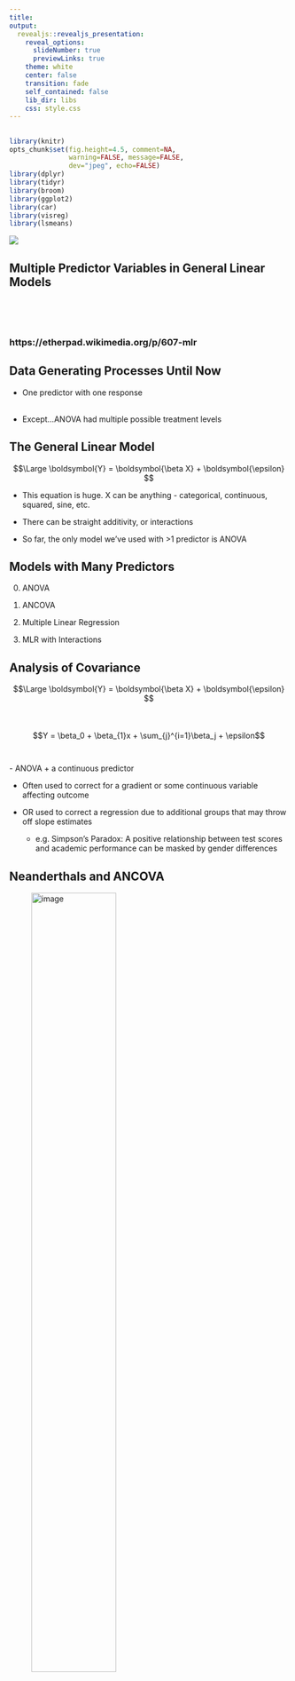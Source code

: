 ```yaml
---
title:
output:
  revealjs::revealjs_presentation:
    reveal_options:
      slideNumber: true
      previewLinks: true
    theme: white
    center: false
    transition: fade
    self_contained: false
    lib_dir: libs
    css: style.css
---
```


## 
```r
library(knitr)
opts_chunk$set(fig.height=4.5, comment=NA, 
               warning=FALSE, message=FALSE, 
               dev="jpeg", echo=FALSE)
library(dplyr)
library(tidyr)
library(broom)
library(ggplot2)
library(car)
library(visreg)
library(lsmeans)

```
![](images/23/wonka_mult_regression.jpg)
<h2> Multiple Predictor Variables in General Linear Models</h2>

##
\ 
\
\
<h3>https://etherpad.wikimedia.org/p/607-mlr</h3>

## Data Generating Processes Until Now

-   One predictor with one response\
    \

-   Except...ANOVA had multiple possible treatment levels

## The General Linear Model

$$\Large \boldsymbol{Y} = \boldsymbol{\beta X} + \boldsymbol{\epsilon} $$  

-   This equation is huge. X can be anything - categorical,
    continuous, squared, sine, etc.

-   There can be straight additivity, or interactions

-   So far, the only model we've used with >1 predictor is ANOVA


## Models with Many Predictors

0.   ANOVA

1.   ANCOVA

2.   Multiple Linear Regression

3.   MLR with Interactions


## Analysis of Covariance

$$\Large \boldsymbol{Y} = \boldsymbol{\beta X} + \boldsymbol{\epsilon} $$  
\
$$Y = \beta_0 + \beta_{1}x  + \sum_{j}^{i=1}\beta_j + \epsilon$$  
\
-   ANOVA + a continuous predictor

-   Often used to correct for a gradient or some continuous variable affecting outcome

-   OR used to correct a regression due to additional groups that may throw off slope estimates
      - e.g. Simpson's Paradox: A positive relationship between test scores and academic performance can be masked by gender differences



## Neanderthals and ANCOVA

![image](./images/23/neanlooking.jpeg){width="60.00000%"}

Who had a bigger brain: Neanderthals or us?





## The Means Look the Same...

```r
neand <- read.csv("./data/23/18q09NeanderthalBrainSize.csv")
neand_plot_box <- qplot(species, lnbrain, data=neand, fill=species, geom="boxplot")  + theme_bw()
neand_plot_box
```



## But there appears to be a Relationship Between Body and Brain Mass

```r
neand_plot <- qplot(lnmass, lnbrain, data=neand, color=species, size=I(3))  + theme_bw()
neand_plot
```



## And Mean Body Mass is Different

```r
neand_plot_box2 <- qplot(species, lnmass, data=neand, fill=species, geom="boxplot")  + theme_bw()
neand_plot_box2
```

## 
\
\
![](images/23/redo_analysis.jpg)

## Analysis of Covariance (control for a covariate)

```r
neand_lm <- lm(lnbrain ~ species + lnmass, data=neand)

```


```r
neand <- cbind(neand, predict(neand_lm, interval="confidence"))

neand_plot +
  geom_line(data=neand, aes(y=fit)) + 
  geom_ribbon(data=neand, aes(ymin=lwr, 
                              ymax=upr), 
              fill="lightgrey", 
              alpha=0.5) 
```

ANCOVA: Evaluate a categorical effect(s), controlling for a *covariate* (parallel lines)\
 
Groups modify the *intercept*.


## The Steps of Statistical Modeling
1. What is your question?
2. What model of the world matches your question?
3. Build a test
4. Evaluate test assumptions
5. Evaluate test results
6. Visualize


## Assumptions of Multiway Anova
-   Independence of data points

-   Normality and homoscedacticity within groups (of residuals)

-   No relationship between fitted and residual values

-   Additivity of Treatment and Covariate (Parallel Slopes)


## The Usual Suspects of Assumptions
```r
par(mfrow=c(2,2))
plot(neand_lm, which=c(1,2,5), cex.lab=1.4)
par(mfrow=c(1,1))
```

## Group Residuals
```r
residualPlots(neand_lm, cex.lab=1.4, test=FALSE)
```

## Test for Parallel Slopes
We test a model where
$$Y = \beta_0 + \beta_{1}x  + \sum_{j}^{i=1}\beta_j + \sum_{k}^{i=1}\beta_{j}x + \epsilon$$
<div class="fragment">
```r
neand_lm_int <- lm(lnbrain ~ species * lnmass, data=neand)
knitr::kable(Anova(neand_lm_int))
```
</div>
\
<div class="fragment">If you have an interaction, welp, that's a different model - slopes vary by group!</div>

## Ye Olde F-Test
```r
knitr::kable(Anova(neand_lm))
```

<span class="fragment">What type of Sums of Squares?</span>\
\
<span class="fragment">II!</span>

## Vsualizing Result
```r
```

## Parcelling Out Covariate

```r
crPlots(neand_lm)
```

## Parcelling Out Covariate with PostHocs & Least Square Menas
```r
options(digits=3)
contrast(lsmeans(neand_lm, spec="species"), "tukey")
options(digits=5)
```

Evluated at mean of covariate


## Models with Many Predictors

0.   ANOVA

1.   ANCOVA

2.   <font color="red">Multiple Linear Regression</font>

3.   MLR with Interactions

## One-Way ANOVA Graphically

![image](./images/23/anova.png){width="60.00000%"}



## Multiple Linear Regression?

![image](./images/23/regression1.png){width="60.00000%"}


<div style="text-align:left">Note no connection between predictors, as in ANOVA. This is ONLY true ifwe have manipulated variables so that there is no relationship between
the two. This is not often the case!</div>



## Multiple Linear Regression

![image](./images/23/regression2.png){width="60.00000%"}


<div style="text-align:left">Curved double-headed arrow indicates COVARIANCE between predictors that we must account for.  
\
MLR controls for the correlation - estimates unique contribution of each predictor.
</div>


## Calculating Multiple Regression Coefficients with OLS

$$\boldsymbol{Y} = \boldsymbol{b X} + \boldsymbol{\epsilon}$$

<div style="text-align:left">
Remember in Simple Linear Regression $b = \frac{cov_{xy}}{var_{x}}$?\
\
In Multiple Linear Regression
$\boldsymbol{b} = \boldsymbol{cov_{xy}}\boldsymbol{S_{x}^{-1}}$\
\
where $\boldsymbol{cov_{xy}}$ is the covariances of $\boldsymbol{x_i}$
with $\boldsymbol{y}$ and $\boldsymbol{S_{x}^{-1}}$ is the
variance/covariance matrix of all *Independent variables*\
</div>


##  {data-background="images/23/fires.jpg"}
<div style="bottom:100%; text-align:left; background:goldenrod">Five year study of wildfires & recovery in Southern California shur- blands in 1993. 90 plots (20 x 50m)
(data from Jon Keeley et al.)</div>



## What causes species richness?

- Distance from fire patch, 
- Elevation
- Abiotic index
- Patch age
- Patch heterogeneity
- Severity of last fire
- Plant cover

## Many Things may Influence Species Richness

```r
keeley <- read.csv("data/23/Keeley_rawdata_select4.csv")
pairs(keeley)
```

## Our Model
\
\
$$Richness =\beta_{0} ̃+ \beta_{1} cover +\beta_{2} firesev + \beta_{3}hetero +\epsilon$$
\
\
<div class="fragment">

```r

klm <- lm(rich ~ cover + firesev + hetero, data=keeley)
```
</div>

## Testing Assumptions
> - Data Generating Process: Linearity \
\
> - Error Generating Process: Normality & homoscedasticity of residuals  
\
> - Data: Outliers not influencing residuals  
\
> - Predictors: Minimal multicollinearity

## 
![](./images/23/gosling_multicollinearity.jpg)

## Checking for Multicollinearity: Correlation Matrices

```r
with(keeley, cor(cbind(cover, firesev, hetero)))
``` 

<div style="text-align:left">Correlations over 0.4 can
be problematic, but, they may be OK even as high as 0.8. \
\
Beyond this, are you getting unique information from each variable?</div>



## Checking for Multicollinearity: Variance Inflation Factor

$$VIF = \frac{1}{1-R^2_{j}}$$ `

```r
vif(klm)
``` 

<div style="text-align:left">VIF $>$ 5 or 10 can be problematic and indicate an unstable solution. \
\
Solution: evaluate correlation and drop a predictor
</div>


## Other Diagnostics as Usual!

```r
par(mfrow=c(2,2))
plot(klm, which=c(1,2,5))
par(mfrow=c(1,1))
```



## Examine Residuals With Respect to Each Predictor

```r
residualPlots(klm, test=FALSE)
```



## Which Variables Explained Variation: Type II Marginal SS

```r
knitr::kable(Anova(klm), digits=2)
``` 


If order of entry matters, can use type I. Remember, what models are you comparing?



## What’s Going On: Type I and II Sums of Squares

  ------------ ------------ ------------ --
                  Type I      Type II    
   Test for A     A v. 1     A + B v. B  
   Test for B   A + B v. A   A + B v. A  
  ------------ ------------ ------------ --

\
\

-   Type II more conservative for A



## The coefficients

```r
knitr::kable(coef(summary(klm)), digits=2)
``` 

R<sup>2</sup> = `r summary(klm)$r.square`


## Comparing Coefficients on the Same Scale

$$r_{xy} = b_{xy}\frac{sd_{x}}{sd_{y}}$$ 

```r
library(QuantPsyc) 
lm.beta(klm)
```


## Visualization of 4-D Multivariate Models is Difficult!

```r

qplot(cover, rich, data=keeley, colour=firesev, size=firesev^2) +
  theme_bw(base_size=14) + 
  scale_color_gradient(low="yellow", high="purple") +
  scale_size_continuous(range=c(1,10))
```



## Component-Residual Plots Aid in Visualization

```r
crPlots(klm, smoother=F)
```

Takes effect of predictor + residual of response

## Added Variable Plot to Show Unique Contributions when Holding Others Constant
```r
avPlots(klm)
```

## Or Show Regression at Median of Other Variables

```r
par(mfrow=c(2,2))
visreg::visreg(klm, cex.lab=1.3)
par(mfrow=c(1,1))
``` 

## Or Show Predictions Overlaid on Data

```r
pred_info <- crossing(cover = seq(0,1.5, length.out=100),
                      firesev=c(2,5,8)) %>%
  crossing(hetero=c(0.5, 0.8)) %>%
  modelr::add_predictions(klm, var="rich") %>%
  dplyr::mutate(hetero_split = hetero)

ggplot(pred_info, mapping=aes(x=cover, y=rich)) +
  geom_line(lwd=1.5, mapping=aes(color=factor(firesev), group=paste(firesev, hetero))) +
    facet_wrap(~hetero_split) +
  geom_point(data=keeley %>% 
               dplyr::mutate(hetero_split = ifelse(hetero<mean(hetero), 0.5, 0.8))) +
  theme_bw(base_size=14)
```


## Models with Many Predictors

0.   ANOVA

1.   ANCOVA

2.   Multiple Linear Regression

3.   <font color="red">MLR with Interactions</font>



## Problem: What if Continuous Predictors are Not Additive?

```r
source("./3dplotting.R")
with(keeley, scatterPlot3d(age,elev,firesev, 
                           col="black", xlab="age", ylab="elev", zlab="firesev",
                           phi=20, theta=-25))

```




## Problem: What if Continuous Predictors are Not Additive?

```r
keeley$egroup <- keeley$elev<600
k_plot <- qplot(age, firesev, data=keeley, color=elev, size=elev)  + theme_bw() +
  scale_color_continuous(low="blue", high="red")
k_plot 
```


## Problem: What if Continuous Predictors are Not Additive?

```r
k_plot + stat_smooth(method="lm", aes(group=egroup))
```

##
\
\
![](./images/23/regression_depression.jpg)

## Model For Age Interacting with Elevation to Influence Fire Severity
$$y = \beta_0 + \beta_{1}x_{1} + \beta_{2}x_{2}+ \beta_{3}x_{1}x_{2}$$
\
\
```r
keeley_lm_int <- lm(firesev ~ age*elev, data=keeley)
```

## Testing Assumptions
> - Data Generating Process: Linearity \
\
> - Error Generating Process: Normality & homoscedasticity of residuals  
\
> - Data: Outliers not influencing residuals  \
\
> - Predictors: Minimal collinearity

## Other Diagnostics as Usual!

```r
par(mfrow=c(2,2))
plot(keeley_lm_int, which=c(1,2,5))
par(mfrow=c(1,1))
```



## Examine Residuals With Respect to Each Predictor

```r
residualPlots(keeley_lm_int, test=FALSE)
```


## Interactions, VIF, and Centering
```r
vif(keeley_lm_int)
```
\
<div style="text-align:left">
This isn't that bad. But it can be. \
\
Often, interactions or nonlinear derived predictors are collinear with one or more of their predictors. \
\
To remove, this, we **center** predictors - i.e., $X_i - mean(X)$
</div>

## Interpretation of Centered Coefficients
$$\huge X_i - \bar{X}$$


> - Additive coefficients are the effect of a predictor at the mean value of the other predictors \
\
> -   Intercepts are at the mean value of all predictors \
\
> -   Visualization will keep you from getting confused! \

## Interactions, VIF, and Centering
$$y = \beta_0 + \beta_{1}(x_{1}-\bar{x_{1}}) + \beta_{2}(x_{2}-\bar{x_{2}})+ \beta_{3}(x_{1}-\bar{x_{1}})(x_{2}-\bar{x_{2}})$$

\
\
<p align="left">Variance Inflation Factors for Centered Model:</p>
```r
keeley <- keeley %>%
  mutate(age_c = age-mean(age),
         elev_c = elev - mean(elev))

keeley_lm_int_cent <- lm(firesev ~ age_c*elev_c, data=keeley)

vif(keeley_lm_int_cent)
```

## F-Tests to Evaluate Model
What type of Sums of Squares??

<div class="fragment">
```r
knitr::kable(Anova(keeley_lm_int))
```


## Coefficients!
```r
knitr::kable(coef(summary(keeley_lm_int)))
```

\
\
R<sup>2</sup> = `r summary(keeley_lm_int)$r.square`\
\
Note that additive coefficients signify the effect of one predictor in the abscence of all others.

## Centered Coefficients!
```r
knitr::kable(coef(summary(keeley_lm_int_cent)))
```

\
\
R<sup>2</sup> = `r summary(keeley_lm_int_cent)$r.square`\
\
Note that additive coefficients signify the effect of one predictor at the average level of all others.

## Interpretation
> - What the heck does an interaction effect mean?\
\
> - We can look at the effect of one variable at different levels of the other\
\
> - We can look at a surface \
\
> - We can construct *counterfactual* plots showing how changing both variables influences our outcome

## Age at Different Levels of Elevation
```r
visreg(keeley_lm_int, "age", by="elev")
```

## Elevation at Different Levels of Age
```r
visreg(keeley_lm_int, "elev", by="age")
```

## Surfaces and Other 3d Objects
```r
abcSurf(keeley_lm_int, phi=20, theta=-65, col="lightblue") -> p 

with(keeley, scatterPlot3d(age,elev,firesev, add=T, background=p, col="black", alpha=0.4))
```

## Or all in one plot
```r
k_pred <- crossing(elev = 100:1200, age = quantile(keeley$age)) %>%
  modelr::add_predictions(keeley_lm_int, var="firesev") %>%
  mutate(age_levels = paste("Age = ", age, sep=""))

ggplot() +
  geom_point(keeley, mapping=aes(x=elev, y=firesev, color=age, size=age)) +
  geom_line(data=k_pred, mapping=aes(x=elev, y=firesev, color=age, group=age)) +
  scale_color_continuous(low="blue", high="red") +
  theme_bw(base_size=17)
```

## Without Data and Including CIs
```r

k <- predict(keeley_lm_int, newdata=k_pred, se.fit=TRUE, interval="confidence")
k_pred$lwr = k$fit[,2]
k_pred$upr = k$fit[,3]

ggplot() +
  geom_ribbon(data=k_pred, mapping=aes(x=elev, y=firesev, group=age, ymin = lwr, ymax=upr),
              alpha=0.1) +
  geom_line(data=k_pred, mapping=aes(x=elev, y=firesev, color=age, group=age)) +
  scale_color_continuous(low="blue", high="red") +
  theme_bw(base_size=17)
```

## A Heatmap Approach
```r
k_pred_grid <- crossing(elev = 100:1200, age = 3:60) %>%
  modelr::add_predictions(keeley_lm_int, var="firesev")

ggplot(k_pred_grid, mapping=aes(x=age, y=elev, colour=firesev)) +
  geom_tile() +
#  scale_color_continuous(low="lightblue", high="red")
  scale_color_gradient2(low = "blue", high="red", mid="white", midpoint=5)
```

## 
\
\
![](images/23/matrix_regression.jpg)
\
<span class="fragment">We can do a *lot* with the general linear model!<br></span>
<span class="fragment">You are only limited by the biological models you can imagine.</span>
